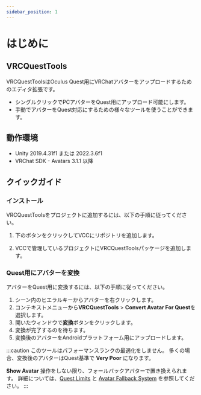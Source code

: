 ```yaml
---
sidebar_position: 1
---
```



# はじめに

## VRCQuestTools

VRCQuestToolsはOculus Quest用にVRChatアバターをアップロードするためのエディタ拡張です。

- シングルクリックでPCアバターをQuest用にアップロード可能にします。
- 手動でアバターをQuest対応にするための様々なツールを使うことができます。

## 動作環境

- Unity 2019.4.31f1 または 2022.3.6f1
- VRChat SDK - Avatars 3.1.1 以降

## クイックガイド

### インストール

VRCQuestToolsをプロジェクトに追加するには、以下の手順に従ってください。

1. 下のボタンをクリックしてVCCにリポジトリを追加します。
    <AddToVccLink className="button button--primary button--lg" />

2. VCCで管理しているプロジェクトにVRCQuestToolsパッケージを追加します。

### Quest用にアバターを変換

アバターをQuest用に変換するには、以下の手順に従ってください。

1. シーン内のヒエラルキーからアバターを右クリックします。
2. コンテキストメニューから**VRCQuestTools** > **Convert Avatar For Quest**を選択します。
3. 開いたウィンドウで**変換**ボタンをクリックします。
4. 変換が完了するのを待ちます。
5. 変換後のアバターをAndroidプラットフォーム用にアップロードします。

:::caution
このツールはパフォーマンスランクの最適化をしません。
多くの場合、変換後のアバターはQuest基準で **Very Poor** になります。

**Show Avatar** 操作をしない限り、フォールバックアバターで置き換えられます。
詳細については、[Quest Limits](https://docs.vrchat.com/docs/avatar-performance-ranking-system#quest-limits)
と [Avatar Fallback System](https://docs.vrchat.com/docs/avatar-fallback-system) を参照してください。
:::
